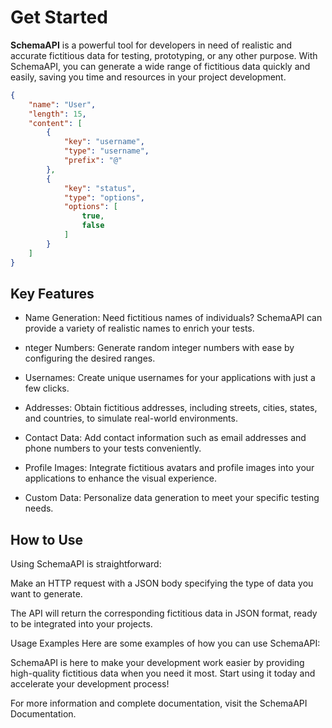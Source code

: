 # Get Started

**SchemaAPI** is a powerful tool for developers in need of realistic and accurate fictitious data for testing, prototyping, or any other purpose. With SchemaAPI, you can generate a wide range of fictitious data quickly and easily, saving you time and resources in your project development.

```json showLineNumbers copy filename="user.schema.json"
{
    "name": "User",
    "length": 15,
    "content": [
        {
            "key": "username",
            "type": "username",
            "prefix": "@"
        },
        {
            "key": "status",
            "type": "options",
            "options": [
                true,
                false
            ]
        }
    ]
}
```

## Key Features

- Name Generation: Need fictitious names of individuals? SchemaAPI can provide a variety of realistic names to enrich your tests.

- nteger Numbers: Generate random integer numbers with ease by configuring the desired ranges.

- Usernames: Create unique usernames for your applications with just a few clicks.

- Addresses: Obtain fictitious addresses, including streets, cities, states, and countries, to simulate real-world environments.

- Contact Data: Add contact information such as email addresses and phone numbers to your tests conveniently.

- Profile Images: Integrate fictitious avatars and profile images into your applications to enhance the visual experience.

- Custom Data: Personalize data generation to meet your specific testing needs.

## How to Use

Using SchemaAPI is straightforward:

Make an HTTP request with a JSON body specifying the type of data you want to generate.

The API will return the corresponding fictitious data in JSON format, ready to be integrated into your projects.

Usage Examples
Here are some examples of how you can use SchemaAPI:

SchemaAPI is here to make your development work easier by providing high-quality fictitious data when you need it most. Start using it today and accelerate your development process!

For more information and complete documentation, visit the SchemaAPI Documentation.